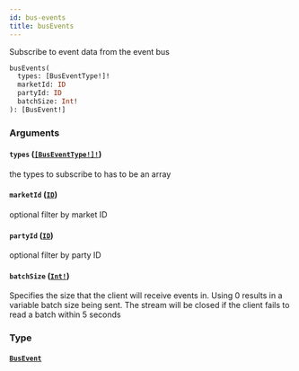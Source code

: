 ```yaml
---
id: bus-events
title: busEvents
---
```


Subscribe to event data from the event bus

```graphql
busEvents(
  types: [BusEventType!]!
  marketId: ID
  partyId: ID
  batchSize: Int!
): [BusEvent!]

```

### Arguments

#### `types` ([`[BusEventType!]!`](/docs/graphql/enums/bus-event-type))

the types to subscribe to has to be an array

#### `marketId` ([`ID`](/docs/graphql/scalars/id))

optional filter by market ID

#### `partyId` ([`ID`](/docs/graphql/scalars/id))

optional filter by party ID

#### `batchSize` ([`Int!`](/docs/graphql/scalars/int))

Specifies the size that the client will receive events in. Using 0 results in a variable batch size being sent. The stream will be closed if the client fails to read a batch within 5 seconds

### Type

#### [`BusEvent`](/docs/graphql/objects/bus-event)
